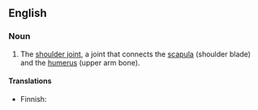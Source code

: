 {{wikipedia}}
==English==

===Noun===
{{en-noun|head=[[glenohumeral]] [[joint]]}}

# {{context|anatomy}} The [[shoulder joint]], a joint that connects the [[scapula]] (shoulder blade) and the [[humerus]] (upper arm bone).

====Translations====
{{trans-top|shoulder joint}}
* Finnish: {{t+|fi|olkanivel}}
{{trans-mid}}
{{trans-bottom}}